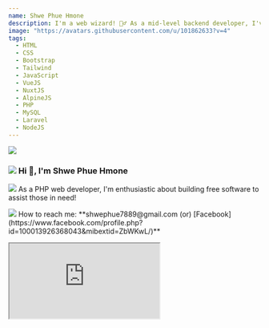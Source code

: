 ```yaml
---
name: Shwe Phue Hmone
description: I'm a web wizard! 🧙‍♂️ As a mid-level backend developer, I've conjured code with PHP, Laravel, Vue/Nuxt.js, and now, Node.js! 🚀
image: "https://avatars.githubusercontent.com/u/101862633?v=4"
tags:
  - HTML
  - CSS
  - Bootstrap
  - Tailwind
  - JavaScript
  - VueJS
  - NuxtJS
  - AlpineJS
  - PHP
  - MySQL
  - Laravel
  - NodeJS
---
```



<div className="shwephuehmone">
  <div className="flex flex-col md:flex-row">
    <div className="md:w-6/12 mb-5 flex flex-col justify-center items-center">
      <div className="h-28 w-28 rounded-3xl overflow-hidden mx-auto">
        <img src="https://avatars.githubusercontent.com/u/101862633?v=4" />
      </div>
      <SpacingDivider size="sm"/>
      <h3 className="flex flex-row max-w-[240px] mx-auto">
        <img
          src="https://avatars.githubusercontent.com/u/101862633?v=4"
          className="h-[20px] object-contain mr-2"
        />
        <span> Hi 👋, I'm Shwe Phue Hmone </span>
      </h3>
      <SpacingDivider size="sm"/>
      <Counter />
      <SpacingDivider size="sm"/>
      <ContriSquareBox>
        <p className="text-center text-sm mb-2">
          <img
    className="h-8 inline-block mr-1 relative -top-1"
    src="https://i.pinimg.com/originals/83/e7/6d/83e76dde4175d085a97f0ebc449a04fd.gif"
    style={{ background: 'none', width: '50px', height: '50px' }}
  />
          As a PHP web developer, I'm enthusiastic about building free software to assist those in need!
        </p>
        <p className="text-center text-sm mb-2">
          <img
    className="h-8 inline-block mr-1 relative -top-1"
    src="https://i.pinimg.com/originals/83/e7/6d/83e76dde4175d085a97f0ebc449a04fd.gif"
    style={{ background: 'none', width: '50px', height: '50px' }}
  />
          How to reach me: **shwephue7889@gmail.com (or) [Facebook](https://www.facebook.com/profile.php?id=100013926368043&mibextid=ZbWKwL/)**
        </p>
      </ContriSquareBox>
    </div>
    <div className="flex flex-1 flex-row justify-center items-center">
      <iframe
        src="https://shwephuehmone.vercel.app"
        className="h-full relative"
      />
    </div>
  </div>
</div>
